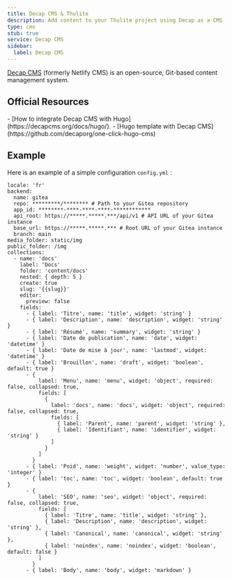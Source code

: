 ```yaml
---
title: Decap CMS & Thulite
description: Add content to your Thulite project using Decap as a CMS
type: cms
stub: true
service: Decap CMS
sidebar:
  label: Decap CMS
---
```


[Decap CMS](https://www.decapcms.org/) (formerly Netlify CMS) is an open-source, Git-based content management system.

## Official Resources 

<List emoji="books">
- [How to integrate Decap CMS with Hugo](https://decapcms.org/docs/hugo/).
- [Hugo template with Decap CMS](https://github.com/decaporg/one-click-hugo-cms)
</List>

## Example

Here is an example of a simple configuration `config.yml` :
```
locale: 'fr'
backend:
  name: gitea
  repo: *********/******** # Path to your Gitea repository
  app_id: ********-****-****-****-************
  api_root: https://*****.*****.***/api/v1 # API URL of your Gitea instance
  base_url: https://*****.*****.*** # Root URL of your Gitea instance
  branch: main
media_folder: static/img
public_folder: /img
collections:
  - name: 'docs'
    label: 'Docs'
    folder: 'content/docs'
    nested: { depth: 5 }
    create: true
    slug: '{{slug}}'
    editor:
      preview: false
    fields:
      - { label: 'Titre', name: 'title', widget: 'string' }
      - { label: 'Description', name: 'description', widget: 'string' }
      - { label: 'Résumé', name: 'summary', widget: 'string' }
      - { label: 'Date de publication', name: 'date', widget: 'datetime' }
      - { label: 'Date de mise à jour', name: 'lastmod', widget: 'datetime' }
      - { label: 'Brouillon', name: 'draft', widget: 'boolean', default: true }
      - { 
          label: 'Menu', name: 'menu', widget: 'object', required: false, collapsed: true, 
          fields: [
            {
              label: 'docs', name: 'docs', widget: 'object', required: false, collapsed: true, 
              fields: [
                { label: 'Parent', name: 'parent', widget: 'string' },
                { label: 'Identifiant', name: 'identifier', widget: 'string' }
              ]
            }
          ]
        }
      - { label: 'Poid', name: 'weight', widget: 'number', value_type: 'integer' }
      - { label: 'toc', name: 'toc', widget: 'boolean', default: true }
      - { 
          label: 'SEO', name: 'seo', widget: 'object', required: false, collapsed: true, 
          fields: [
            { label: 'Titre', name: 'title', widget: 'string' },
            { label: 'Description', name: 'description', widget: 'string' },
            { label: 'Canonical', name: 'canonical', widget: 'string' },
            { label: 'noindex', name: 'noindex', widget: 'boolean', default: false }
          ]
        }
      - { label: 'Body', name: 'body', widget: 'markdown' }
```
